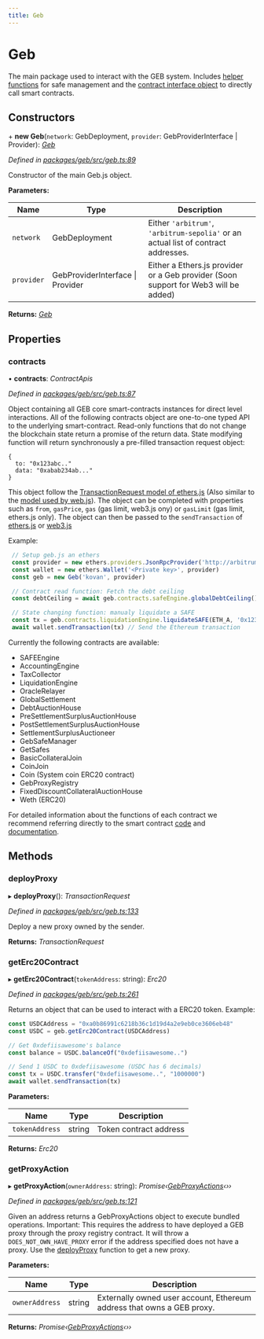 ```yaml
---
title: Geb
---
```


# Geb

The main package used to interact with the GEB system. Includes [helper functions](geb.md#deployproxy) for safe management and the [contract interface object](geb.md#contracts) to directly call smart contracts.

## Constructors

\+ **new Geb**(`network`: GebDeployment, `provider`: GebProviderInterface | Provider): [_Geb_](geb.md)

_Defined in_ [_packages/geb/src/geb.ts:89_](https://github.com/open-dollar/od-sdk/blob/dev/src/geb.ts#L89C1-L89C16)

Constructor of the main Geb.js object.

**Parameters:**

| Name       | Type                             | Description                                                                         |
| ---------- | -------------------------------- | ----------------------------------------------------------------------------------- |
| `network`  | GebDeployment                    | Either `'arbitrum'`, `'arbitrum-sepolia'` or an actual list of contract addresses.              |
| `provider` | GebProviderInterface \| Provider | Either a Ethers.js provider or a Geb provider (Soon support for Web3 will be added) |

**Returns:** [_Geb_](geb.md)

## Properties

### contracts

• **contracts**: _ContractApis_

_Defined in_ [_packages/geb/src/geb.ts:87_](https://github.com/open-dollar/od-sdk/blob/dev/src/geb.ts#L105)

Object containing all GEB core smart-contracts instances for direct level interactions. All of the following contracts object are one-to-one typed API to the underlying smart-contract. Read-only functions that do not change the blockchain state return a promise of the return data. State modifying function will return synchronously a pre-filled transaction request object:

```
{
  to: "0x123abc.."
  data: "0xabab234ab..."
}
```

This object follow the [TransactionRequest model of ethers.js](https://docs.ethers.io/v5/api/providers/types/#providers-TransactionRequest) (Also similar to the [model used by web.js](https://web3js.readthedocs.io/en/v1.3.0/web3-eth.html#id84)). The object can be completed with properties such as `from`, `gasPrice`, `gas` (gas limit, web3.js ony) or `gasLimit` (gas limit, ethers.js only). The object can then be passed to the `sendTransaction` of [ethers.js](https://docs.ethers.io/v5/api/signer/#Signer-sendTransaction) or [web3.js](https://web3js.readthedocs.io/en/v1.3.0/web3-eth.html#sendtransaction)

Example:

```typescript
 // Setup geb.js an ethers
 const provider = new ethers.providers.JsonRpcProvider('http://arbitrum.infura.io/<API KEY>')
 const wallet = new ethers.Wallet('<Private key>', provider)
 const geb = new Geb('kovan', provider)

 // Contract read function: Fetch the debt ceiling
 const debtCeiling = await geb.contracts.safeEngine.globalDebtCeiling()

 // State changing function: manualy liquidate a SAFE
 const tx = geb.contracts.liquidationEngine.liquidateSAFE(ETH_A, '0x1234abc...')
 await wallet.sendTransaction(tx) // Send the Ethereum transaction
```

Currently the following contracts are available:

* SAFEEngine
* AccountingEngine
* TaxCollector
* LiquidationEngine
* OracleRelayer
* GlobalSettlement
* DebtAuctionHouse
* PreSettlementSurplusAuctionHouse
* PostSettlementSurplusAuctionHouse
* SettlementSurplusAuctioneer
* GebSafeManager
* GetSafes
* BasicCollateralJoin
* CoinJoin
* Coin (System coin ERC20 contract)
* GebProxyRegistry
* FixedDiscountCollateralAuctionHouse
* Weth (ERC20)

For detailed information about the functions of each contract we recommend referring directly to the smart contract [code](https://github.com/open-dollar/od-contracts) and [documentation](/).

## Methods

### deployProxy

▸ **deployProxy**(): _TransactionRequest_

_Defined in_ [_packages/geb/src/geb.ts:133_](https://github.com/open-dollar/od-sdk/blob/dev/src/geb.ts#L127C26-L127C26)

Deploy a new proxy owned by the sender.

**Returns:** _TransactionRequest_

### getErc20Contract

▸ **getErc20Contract**(`tokenAddress`: string): _Erc20_

_Defined in_ [_packages/geb/src/geb.ts:261_](https://github.com/open-dollar/od-sdk/blob/dev/src/geb.ts#L149)

Returns an object that can be used to interact with a ERC20 token. Example:

```typescript
const USDCAddress = "0xa0b86991c6218b36c1d19d4a2e9eb0ce3606eb48"
const USDC = geb.getErc20Contract(USDCAddress)

// Get 0xdefiisawesome's balance
const balance = USDC.balanceOf("0xdefiisawesome..")

// Send 1 USDC to 0xdefiisawesome (USDC has 6 decimals)
const tx = USDC.transfer("0xdefiisawesome..", "1000000")
await wallet.sendTransaction(tx)
```

**Parameters:**

| Name           | Type   | Description            |
| -------------- | ------ | ---------------------- |
| `tokenAddress` | string | Token contract address |

**Returns:** _Erc20_

### getProxyAction

▸ **getProxyAction**(`ownerAddress`: string): _Promise‹_[_GebProxyActions_](gebproxyactions.md)_‹››_

_Defined in_ [_packages/geb/src/geb.ts:121_](https://github.com/open-dollar/od-sdk/blob/dev/src/geb.ts#L115)

Given an address returns a GebProxyActions object to execute bundled operations. Important: This requires the address to have deployed a GEB proxy through the proxy registry contract. It will throw a `DOES_NOT_OWN_HAVE_PROXY` error if the address specified does not have a proxy. Use the [deployProxy](geb.md#deployproxy) function to get a new proxy.

**Parameters:**

| Name           | Type   | Description                                                            |
| -------------- | ------ | ---------------------------------------------------------------------- |
| `ownerAddress` | string | Externally owned user account, Ethereum address that owns a GEB proxy. |

**Returns:** _Promise‹_[_GebProxyActions_](gebproxyactions.md)_‹››_